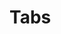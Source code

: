 
<Meta title="Objects/Tabs" component={Tabs} />

# Tabs

<Preview>
  <Story name="default">
    <Tabs
      tabs={[
        {
          thumb: text("thumb", "thumb 1", "Thumb 1"),
          panel: text("panel", "panel 1", "Thumb 1"),
        },
        {
          thumb: text("thumb", "thumb 2", "Thumb 2"),
          panel: text("panel", "panel 2", "Thumb 2"),
        },
      ]}
    />
  </Story>
</Preview>
